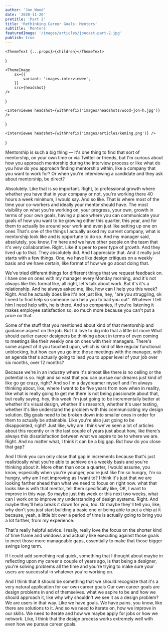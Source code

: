 ```yaml
---
author: 'Jon Wood'
date: '2020-11-20'
pretitle: 'Part 2'
title: 'Rethinking Career Goals: Mentors'
subtitle: 'Mentors'
featuredImage: '/images/articles/joncast-part-2.jpg'
publish: true
---
```



	<ThemeText {...props}>{children}</ThemeText>
)

	<ThemeImage
		sx={{
			variant: 'images.interviewee',
		}}
		src={headshot}
	/>
)

	<Interviewee headshot={withPrefix('images/headshots/wood-jon-h.jpg')} />
)

	<Interviewee headshot={withPrefix('images/articles/keming.png')} />
)


<Keming />

Mentorship is such a big thing — it's one thing to find that sort of mentorship, on your own time or via Twitter or friends, but I'm curious about how you approach mentorship during the interview process or like what do you how do you approach finding mentorship within, like a company that you want to work for? Or when you're interviewing a candidate and they ask about mentorship, be direct?

<Jon />

Absolutely. Like that is so important. Right, to professional growth where whether you have that in your company or not, you're working there 40 hours a week minimum, I would say. And so like. That is where most of the time your co-workers and ideally your mentor should have. The most visibility on what you're working on, your progress, your own, growth in terms of your own goals, having a place where you can communicate your goals of how you want to be growing either this quarter, this year, and for them to actually be around your work and even just like setting up one on ones That's one of the things I actually asked my current company, what is mentorship look like and is opportune to do so. And my manager said, absolutely, you know, I'm here and we have other people on the team that it's very collaborative. Right. Like it's peer to peer type of growth. And they lived up to that. They absolutely did. And I appreciate that. And it really just starts with a few things. One, we have like design critiques on a weekly basis and we have certain, like format of how we go about doing that.

<Jon />

We've tried different things for different things that we request feedback on. I have one on ones with my manager every Monday morning, and it's not always like this formal like, all right, let's talk about work. But it's it's a relationship. And he always asked me, like, how can I help you this week? Right. And he actually does like it's not just like, hey, "are you struggling, ok I need to find help so someone can help you to bail you out". Whatever I tell him I need help with, he is there. And so companies, if you're listening it makes employee satisfaction so, so much more because you can't put a price on that.

<Keming />

Some of the stuff that you mentioned about kind of that mentorship and guidance aspect on the job. But I'd love to dig into that a little bit more What should earlier career designers be thinking about in terms of even coming to meetings like their weekly one on ones with their managers. There's some aspect of it you touched upon, which is kind of like regular functional unblocking, but how can you go into those meetings with the manager, with an agenda that's actually going to lead you to upper level of your job over six months, over 12 months?

<Jon />

Because we're in an industry where it's almost like there is no ceiling or the potential is so. high and so vast that you can pursue our dreams just kind of like go go crazy, right? And so I'm a daydreamer myself and I'm always thinking about, like, where I want to be five years from now when in reality, like what is really going to get me there is not being passionate about that, but really saying, hey, this week I'm just going to be incrementally better at whether it's visual design, whether it's research, whether it's user testing, whether it's like understand the problem with this communicating my design solution. Big goals need to be broken down into smaller ones in order for them to actually be attainable. Like you're also just going to be disappointed, right? Just like, why am I think we've seen a lot of articles about this recently or in the last couple of years just about how, like there's always this dissatisfaction between what we aspire to be to where we are. Right. And no matter what, I think it can be a big gap. But how do you close that gap?

And I think you can only close that gap in increments because that's just realistically what you're able to achieve on a weekly basis and you're thinking about it. More often than once a quarter, I would assume, you know, especially when you're younger, you're just like I'm so hungry, I'm so hungry, why am I not improving as I want to? I think it's just that we are looking farther ahead than what we need to focus on right now. what that looks like is with that mentor, tell them specifically like, OK, I want to improve in this way. So maybe just this week or this next two weeks, what can I work on to improve my understanding of design systems. Right. And maybe they'll help break it down for you, too. Or maybe they'll tell you, like, why don't you just start building a basic one or being able to put a chip at it because, yeah, a little bit over a period of time is actually going to bring you a lot farther, from my experience.

<Keming />

That's really helpful advice. I really, really love the focus on the shorter kind of time frame and windows and actually like executing against those goals to meet those more manageable gaps, essentially to make that those bigger swings long term.

<Jon />

If I could add something real quick, something that I thought about maybe in reflecting upon my career a couple of years ago, is that being a designer, you're solving problems all the time and you're trying to make sure your users are successful in whatever you're working on.

And I think that it should be something that we should recognize that it's a very natural application for our own career goals Our own career goals are design problems in and of themselves. what we aspire to be and how we should approach it, like why why shouldn't we see it as a design problem? We are users in that way. Like we have goals. We have pains, you know, like there are solutions to it. And so we need to iterate on, how we improve in our skills. We need to iterate and how we maybe apply for jobs or how we network. Like, I think that the design process works extremely well with even how we pursue career goals.

